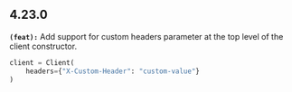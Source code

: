 ## 4.23.0
**`(feat):`** Add support for custom headers parameter at the top level of the client constructor.

```python
client = Client(
    headers={"X-Custom-Header": "custom-value"}
)
```


